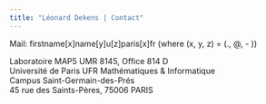 ```yaml
---
title: "Léonard Dekens | Contact"
---
```


Mail: firstname[x]name[y]u[z]paris[x]fr
(where (x, y, z) = (., @, - ))

Laboratoire MAP5 UMR 8145, Office 814 D   
Université de Paris UFR Mathématiques & Informatique    
Campus Saint-Germain-des-Prés    
45 rue des Saints-Pères, 75006 PARIS    